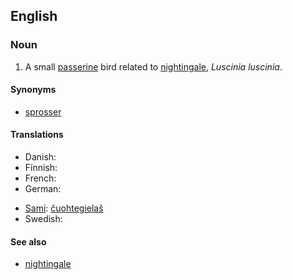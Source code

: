 ==English==
{{wikipedia}}

===Noun===
{{en-noun|sg=[[thrush]] [[nightingale]]}}

# A small [[passerine]] bird related to [[nightingale]], ''Luscinia luscinia''.

====Synonyms====
*[[sprosser]]

====Translations====
{{trans-top|''Luscinia luscinia''}}
* Danish: {{t|da|nattergal|c}}
* Finnish: {{t+|fi|satakieli}}
* French: {{t|fr|rossignol progné}}
* German: {{t|de|Sprosser|m}}
{{trans-mid}}
* [[Sami]]: [[čuohtegielaš]]
* Swedish: {{t|sv|näktergal|c}}
{{trans-bottom}}

====See also====
*[[nightingale]]